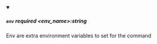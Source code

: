 
<details className="config-field" data-expandable="false" open>
<summary>

##### `env` <span class="config-field-required" data-required="false">required</span> <span class="config-field-type">&lt;env_name&gt;:string</span> <span class="config-field-default"></span> <span class="config-field-enum"></span>

Env are extra environment variables to set for the command

</summary>



</details>
